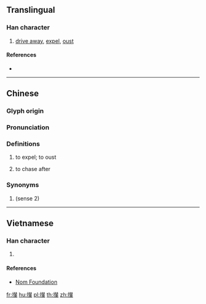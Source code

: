 {{character info/new}}
{{also|撵}}
==Translingual==

===Han character===
{{Han char|rn=64|rad=手|as=15|sn=18|four=55053|canj=QQOJ|ids=⿰扌輦}}

# [[drive away]], [[expel]], [[oust]]

====References====
* {{Han ref|kx=0462.161|dkj=12944|dj=0811.170|hdz=31978.080|uh=6506|ud=25862|bh=C25B|bd=49755}}

----

==Chinese==
{{zh-forms|s=撵}}

===Glyph origin===
{{Han etym}}

===Pronunciation===
{{zh-pron
|m=niǎn
|m-s=nian3
|c=lin5
|h=pfs=
|md=
|mn=liàn
|w=
|mc=
|oc=y
|cat=
}}

===Definitions===
{{zh-hanzi}}

# to expel; to oust
# {{lb|zh|Sichuan}} to chase after

===Synonyms===
# (sense 2) {{lb|zh|Standard Mandarin}} {{zh-l|追}}
----

==Vietnamese==

===Han character===
{{vi-readings|rs=手15|hanviet=liễn}}

# {{defn|lang=vi|sort=手15}}

====References====
* [http://nomfoundation.org/common/nom_details.php?codepoint=6506 Nom Foundation]

[[fr:攆]]
[[hu:攆]]
[[pl:攆]]
[[th:攆]]
[[zh:攆]]